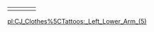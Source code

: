 {| border="1"
| {{Clothes|index=0|type=5|model=5gun|texture=5GUN}}
| {{Clothes|index=1|type=5|model=5cross|texture=5CROSS}}
| {{Clothes|index=2|type=5|model=5cross2|texture=5CROSS2}}
| {{Clothes|index=3|type=5|model=5cross3|texture=5CROSS3}}
|}

[[/pl:CJ_Clothes%5CTattoos:_Left_Lower_Arm_(5).md|pl:CJ_Clothes%5CTattoos:_Left_Lower_Arm_(5)]]